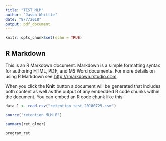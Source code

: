 ```yaml
---
title: "TEST_MLM"
author: "Jason Whittle"
date: "8/7/2018"
output: pdf_document
---
```


```r
knitr::opts_chunk$set(echo = TRUE)
```

## R Markdown

This is an R Markdown document. Markdown is a simple formatting syntax for authoring HTML, PDF, and MS Word documents. For more details on using R Markdown see <http://rmarkdown.rstudio.com>.

When you click the **Knit** button a document will be generated that includes both content as well as the output of any embedded R code chunks within the document. You can embed an R code chunk like this:

```r
data_1 <- read.csv("retention_test_20180725.csv")
```


```r
source('retention_MLM.R')
```

```r
summary(ret_glmer)
```

```r
program_ret
```

